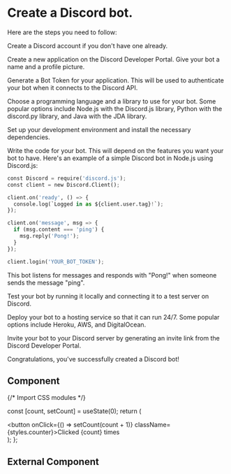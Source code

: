 # Create a Discord bot.

Here are the steps you need to follow:

Create a Discord account if you don't have one already.

Create a new application on the Discord Developer Portal. Give your bot a name and a profile picture.

Generate a Bot Token for your application. This will be used to authenticate your bot when it connects to the Discord API.

Choose a programming language and a library to use for your bot. Some popular options include Node.js with the Discord.js library, Python with the discord.py library, and Java with the JDA library.

Set up your development environment and install the necessary dependencies.

Write the code for your bot. This will depend on the features you want your bot to have. Here's an example of a simple Discord bot in Node.js using Discord.js:

```py
const Discord = require('discord.js');
const client = new Discord.Client();

client.on('ready', () => {
  console.log(`Logged in as ${client.user.tag}!`);
});

client.on('message', msg => {
  if (msg.content === 'ping') {
    msg.reply('Pong!');
  }
});

client.login('YOUR_BOT_TOKEN');
```

This bot listens for messages and responds with "Pong!" when someone sends the message "ping".

Test your bot by running it locally and connecting it to a test server on Discord.

Deploy your bot to a hosting service so that it can run 24/7. Some popular options include Heroku, AWS, and DigitalOcean.

Invite your bot to your Discord server by generating an invite link from the Discord Developer Portal.

Congratulations, you've successfully created a Discord bot!

## Component


{/* Import CSS modules */}

  const [count, setCount] = useState(0);
  return (
    <div>
      <button onClick={() => setCount(count + 1)} className={styles.counter}>Clicked {count} times</button>
    </div>
  );
};

<Counter/>

## External Component


<Counters />
